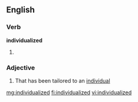 ==English==

===Verb===
'''individualized'''

# {{past of|[[individualize]]}}

===Adjective===
{{en-adj}}

# That has been tailored to an [[individual]]

[[mg:individualized]]
[[fi:individualized]]
[[vi:individualized]]